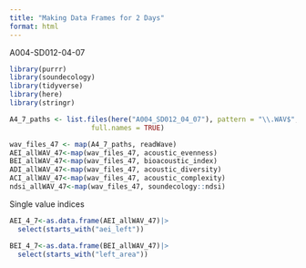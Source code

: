 ```yaml
---
title: "Making Data Frames for 2 Days"
format: html
---
```


A004-SD012-04-07

```r
library(purrr)
library(soundecology)
library(tidyverse)
library(here)
library(stringr)
```

```r
A4_7_paths <- list.files(here("A004_SD012_04_07"), pattern = "\\.WAV$",
                    full.names = TRUE)

wav_files_47 <- map(A4_7_paths, readWave)
AEI_allWAV_47<-map(wav_files_47, acoustic_evenness)
BEI_allWAV_47<-map(wav_files_47, bioacoustic_index)
ADI_allWAV_47<-map(wav_files_47, acoustic_diversity)
ACI_allWAV_47<-map(wav_files_47, acoustic_complexity)
ndsi_allWAV_47<-map(wav_files_47, soundecology::ndsi)
```

Single value indices

```r

AEI_4_7<-as.data.frame(AEI_allWAV_47)|>
  select(starts_with("aei_left"))

BEI_4_7<-as.data.frame(BEI_allWAV_47)|>
  select(starts_with("left_area"))



```

